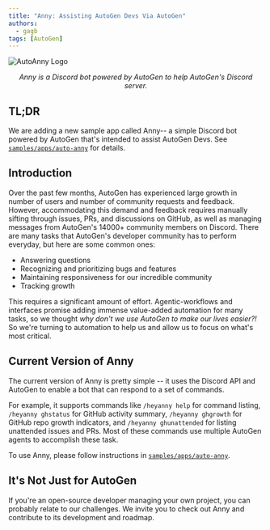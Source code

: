 ```yaml
---
title: "Anny: Assisting AutoGen Devs Via AutoGen"
authors:
  - gagb
tags: [AutoGen]
---
```



<div style={{ display: "flex", justifyContent: "center" }}>
  <img src={AutoAnnyLogo} alt="AutoAnny Logo" style={{ width: "250px" }} />
</div>
<p align="center"><em>Anny is a Discord bot powered by AutoGen to help AutoGen's Discord server.</em></p>


## TL;DR

We are adding a new sample app called Anny-- a simple Discord bot powered
by AutoGen that's intended to assist AutoGen Devs. See [`samples/apps/auto-anny`](https://github.com/SuperDappAI/superdappstudio/tree/main/samples/apps/auto-anny) for details.

## Introduction

Over the past few months, AutoGen has experienced large growth in number of users and number of community requests and feedback.
However, accommodating this demand and feedback requires manually sifting through issues, PRs, and discussions on GitHub, as well as managing messages
 from AutoGen's 14000+ community members on Discord. There are many tasks that AutoGen's developer community has to perform everyday,
  but here are some common ones:
- Answering questions
- Recognizing and prioritizing bugs and features
- Maintaining responsiveness for our incredible community
- Tracking growth

This requires a significant amount of effort. Agentic-workflows and interfaces promise adding
 immense value-added automation for many tasks, so we thought *why don't we use AutoGen to make
  our lives easier?!* So we're turning to automation to help us and allow
   us to focus on what's most critical.

## Current Version of Anny
The current version of Anny is pretty simple -- it uses the Discord API and AutoGen to enable a bot
 that can respond to a set of commands.

For example, it supports commands like `/heyanny help` for command listing, `/heyanny ghstatus` for
 GitHub activity summary, `/heyanny ghgrowth` for GitHub repo growth indicators, and `/heyanny ghunattended` for listing unattended issues and PRs. Most of these commands use multiple AutoGen agents to accomplish these task.

To use Anny, please follow instructions in [`samples/apps/auto-anny`](https://github.com/SuperDappAI/superdappstudio/tree/main/samples/apps/auto-anny).

## It's Not Just for AutoGen
If you're an open-source developer managing your own project, you can probably relate to our challenges. We invite you to check out Anny and contribute to its development and roadmap.
